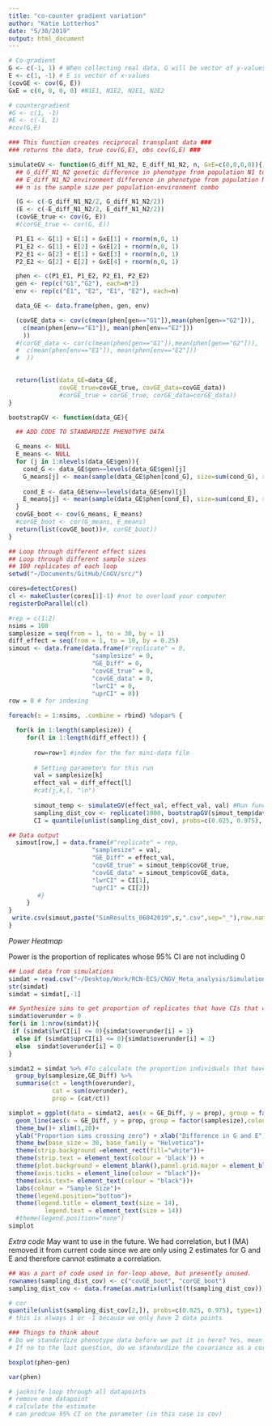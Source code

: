 ```yaml
---
title: "co-counter gradient variation"
author: "Katie Lotterhos"
date: "5/30/2019"
output: html_document
---
```

```r
# Co-gradient
G <- c(-1, 1) # When collecting real data, G will be vector of y-values
E <- c(1, -1) # E is vector of x-values
(covGE <- cov(G, E))
GxE = c(0, 0, 0, 0) #N1E1, N1E2, N2E1, N2E2

# countergradient
#G <- c(1, -1)
#E <- c(-1, 1)
#cov(G,E)
```

```r
### This function creates reciprocal transplant data ###
### returns the data, true cov(G,E), obs cov(G,E) ###

simulateGV <- function(G_diff_N1_N2, E_diff_N1_N2, n, GxE=c(0,0,0,0)){
  ## G_diff_N1_N2 genetic difference in phenotype from population N1 to N2
  ## E_diff_N1_N2 environment difference in phenotype from population N1 to N2
  ## n is the sample size per population-environment combo

  (G <- c(-G_diff_N1_N2/2, G_diff_N1_N2/2))
  (E <- c(-E_diff_N1_N2/2, E_diff_N1_N2/2))
  (covGE_true <- cov(G, E))
  #(corGE_true <- cor(G, E))

  P1_E1 <- G[1] + E[1] + GxE[1] + rnorm(n,0, 1)
  P1_E2 <- G[1] + E[2] + GxE[2] + rnorm(n,0, 1)
  P2_E1 <- G[2] + E[1] + GxE[3] + rnorm(n,0, 1)
  P2_E2 <- G[2] + E[2] + GxE[4] + rnorm(n,0, 1)

  phen <- c(P1_E1, P1_E2, P2_E1, P2_E2)
  gen <- rep(c("G1","G2"), each=n*2)
  env <- rep(c("E1", "E2", "E1", "E2"), each=n)

  data_GE <- data.frame(phen, gen, env)

  (covGE_data <- cov(c(mean(phen[gen=="G1"]),mean(phen[gen=="G2"])), 
    c(mean(phen[env=="E1"]), mean(phen[env=="E2"]))
    ))
  #(corGE_data <- cor(c(mean(phen[gen=="G1"]),mean(phen[gen=="G2"])), 
  #  c(mean(phen[env=="E1"]), mean(phen[env=="E2"]))
  #  ))
    

  return(list(data_GE=data_GE, 
              covGE_true=covGE_true, covGE_data=covGE_data)) 
              #corGE_true = corGE_true, corGE_data=corGE_data))
}
```

```r
bootstrapGV <- function(data_GE){

  ## ADD CODE TO STANDARDIZE PHENOTYPE DATA

  G_means <- NULL
  E_means <- NULL
  for (j in 1:nlevels(data_GE$gen)){
    cond_G <- data_GE$gen==levels(data_GE$gen)[j]
    G_means[j] <- mean(sample(data_GE$phen[cond_G], size=sum(cond_G), replace=TRUE))
    
    cond_E <- data_GE$env==levels(data_GE$env)[j]
    E_means[j] <- mean(sample(data_GE$phen[cond_E], size=sum(cond_E), replace=TRUE))
  }
  covGE_boot <- cov(G_means, E_means)
  #corGE_boot <- cor(G_means, E_means)
  return(list(covGE_boot))#, corGE_boot))
}
```

```r
## Loop through different effect sizes
## Loop through different sample sizes
## 100 replicates of each loop
setwd("~/Documents/GitHub/CnGV/src/")

cores=detectCores()
cl <- makeCluster(cores[1]-1) #not to overload your computer
registerDoParallel(cl)

#rep = c(1:2)
nsims = 100
samplesize = seq(from = 1, to = 30, by = 1)
diff_effect = seq(from = 1, to = 10, by = 0.25)
simout <- data.frame(data.frame(#"replicate" = 0,
                       "samplesize" = 0,
                       "GE_Diff" = 0,
                       "covGE_true" = 0,
                       "covGE_data" = 0, 
                       "lwrCI" = 0,
                       "uprCI" = 0))
row = 0 # for indexing

foreach(s = 1:nsims, .combine = rbind) %dopar% { 

  for(k in 1:length(samplesize)) {
     for(l in 1:length(diff_effect)) {
       
       row=row+1 #index for the for mini-data file
       
       # Setting parameters for this run
       val = samplesize[k] 
       effect_val = diff_effect[l]
       #cat(j,k,l, "\n")  
       
       simout_temp <- simulateGV(effect_val, effect_val, val) #Run function to generate data
       sampling_dist_cov <- replicate(1000, bootstrapGV(simout_temp$data_GE)[1], simplify=TRUE) #Bootstrap
       CI = quantile(unlist(sampling_dist_cov), probs=c(0.025, 0.975), type=1) #Get confidence intervals

## Data output  
  simout[row,] = data.frame(#"replicate" = rep,
                       "samplesize" = val,
                       "GE_Diff" = effect_val,
                       "covGE_true" = simout_temp$covGE_true,
                       "covGE_data" = simout_temp$covGE_data, 
                       "lwrCI" = CI[1],
                       "uprCI" = CI[2])
        #}
     }
}
 write.csv(simout,paste("SimResults_06042019",s,".csv",sep="_"),row.names=FALSE)
}


```
*Power Heatmap*

Power is the proportion of replicates whose 95% CI are not including 0

```r
## Load data from simulations
simdat = read.csv("~/Desktop/Work/RCN-ECS/CNGV_Meta_analysis/Simulations/Simulation_06032019.csv")
str(simdat)
simdat = simdat[,-1]

## Synthesize sims to get proportion of replicates that have CIs that cross zero
simdat$overunder = 0
for(i in 1:nrow(simdat)){
 if (simdat$lwrCI[i] <= 0){simdat$overunder[i] = 1}
  else if (simdat$uprCI[i] <= 0){simdat$overunder[i] = 1}
  else  simdat$overunder[i] = 0
}

simdat2 = simdat %>% #To calculate the proportion individuals that have CIs that cross zero
  group_by(samplesize,GE_Diff) %>%
  summarise(ct = length(overunder),
            cat = sum(overunder),
            prop = (cat/ct))

simplot = ggplot(data = simdat2, aes(x = GE_Diff, y = prop), group = factor(samplesize), colour = factor(samplesize)) +
  geom_line(aes(x = GE_Diff, y = prop, group = factor(samplesize),colour = factor(samplesize)))+
  theme_bw()+ xlim(1,20)+
  ylab("Proportion sims crossing zero") + xlab("Difference in G and E")+
  theme_bw(base_size = 30, base_family = "Helvetica")+ 
  theme(strip.background =element_rect(fill="white"))+
  theme(strip.text = element_text(colour = 'black')) +
  theme(plot.background = element_blank(),panel.grid.major = element_blank(),panel.grid.minor = element_blank())+
  theme(axis.ticks = element_line(colour = "black"))+
  theme(axis.text= element_text(colour = "black"))+
  labs(colour = "Sample Size")+
  theme(legend.position="bottom")+
  theme(legend.title = element_text(size = 14),
          legend.text = element_text(size = 14))
  #theme(legend.position="none")
simplot

```

*Extra code*
May want to use in the future. We had correlation, but I (MA) removed it from current code since we are only using 2 estimates for G and E and therefore cannot estimate a correlation. 
```r
## Was a part of code used in for-loop above, but presently unused. 
rownames(sampling_dist_cov) <- c("covGE_boot", "corGE_boot")
sampling_dist_cov <- data.frame(as.matrix(unlist(t(sampling_dist_cov))))

# cor
quantile(unlist(sampling_dist_cov[2,]), probs=c(0.025, 0.975), type=1)
# this is always 1 or -1 because we only have 2 data points

### Things to think about
# Do we standardize phenotype data before we put it in here? Yes, mean = 0, stdev = 1
# If no to the last question, do we standardize the covariance as a correlation?

boxplot(phen~gen)

var(phen)

# jacknife loop through all datapoints
# remove one datapoint 
# calculate the estimate
# can prodcue 95% CI on the parameter (in this case is cov)
```